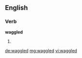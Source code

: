 ==English==

===Verb===
'''waggled'''

# {{en-past of|waggle}}

[[de:waggled]]
[[mg:waggled]]
[[vi:waggled]]